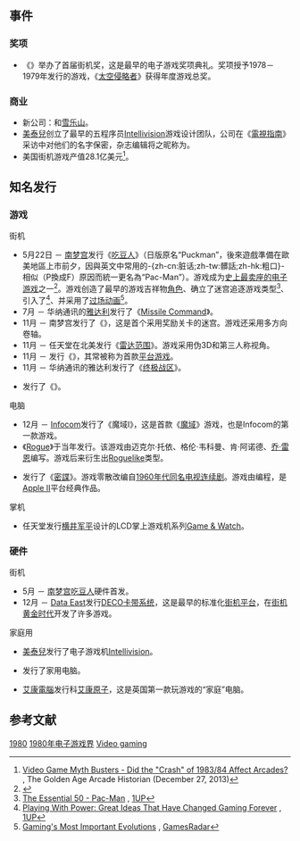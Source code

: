 {{NoteTA
| G1=Games
}}

== 事件 ==

=== 奖项 ===

* 《{{tsl|en|Electronic Games|}}》举办了首届街机奖，这是最早的电子游戏奖项典礼。奖项授予1978－1979年发行的游戏，《[[太空侵略者|太空侵略者]]》获得年度游戏总奖。

=== 商业 ===

* 新公司：{{tsl|en|Mindscape Group||Mindscape}}和[[Sierra_On-Line|雪乐山]]。
* [[美泰兒|美泰兒]]创立了最早的五程序员[[Intellivision|Intellivision]]游戏设计团队，公司在《[[電視指南_(雜誌)|電視指南]]》采访中对他们的名字保密，杂志编辑将之昵称为{{tsl|en|Blue Sky Rangers|}}。
* 美国街机游戏产值28.1亿美元<ref>[http://allincolorforaquarter.blogspot.co.uk/2013/12/video-game-myth-buster-did-crash-of.html Video Game Myth Busters - Did the "Crash" of 1983/84 Affect Arcades?] {{Wayback|url=http://allincolorforaquarter.blogspot.co.uk/2013/12/video-game-myth-buster-did-crash-of.html |date=20141022101203 }}, The Golden Age Arcade Historian (December 27, 2013)</ref>。

== 知名发行 ==

=== 游戏 ===

; 街机
* 5月22日 － [[南梦宫|南梦宫]]发行《[[吃豆人|吃豆人]]》（日版原名“Puckman”，後來遊戲準備在歐美地區上市前夕，因與英文中常用的-{zh-cn:脏话;zh-tw:髒話;zh-hk:粗口}-相似（P換成F）原因而統一更名為“Pac-Man”）。游戏成为[[销量最高的电子游戏列表|史上最卖座的电子游戏]]之一<ref name="Kent-143">{{citation|title=The ultimate history of video games: from Pong to Pokémon and beyond: the story behind the craze that touched our lives and changed the world|author=Steve L. Kent|publisher=[[普莉瑪遊戲|普莉瑪遊戲]]|year=2001|isbn=0-7615-3643-4|url=http://books.google.co.uk/books?id=C2MH05ogU9oC|accessdate=2011-05-01|page=143|quote=Despite the success of his game, Iwatani never received much attention. Rumors emerged that the unknown creator of Pac-Man had left the industry when he received only a $3500 bonus for creating the highest-grossing video game of all time.|archive-date=2017-10-25|archive-url=https://web.archive.org/web/20171025190113/https://books.google.co.uk/books?id=C2MH05ogU9oC|dead-url=no}}</ref>。游戏创造了最早的游戏吉祥物[[食鬼_(角色)|角色]]、确立了迷宫追逐游戏类型<ref>[http://www.1up.com/do/feature?cId=3122102 The Essential 50 - Pac-Man] {{Wayback|url=http://www.1up.com/do/feature?cId=3122102 |date=20190106233123 }}, [[1UP.com|1UP]]</ref>、引入了{{tsl|en|power-up|}}<ref>[http://www.1up.com/do/feature?cId=3151392 Playing With Power: Great Ideas That Have Changed Gaming Forever] {{Wayback|url=http://www.1up.com/do/feature?cId=3151392 |date=20161112211813 }}, [[1UP.com|1UP]]</ref>、并采用了[[过场动画|过场动画]]<ref>[http://www.gamesradar.com/f/gamings-most-important-evolutions/a-20101008102331322035/p-2 Gaming's Most Important Evolutions] {{Wayback|url=http://www.gamesradar.com/f/gamings-most-important-evolutions/a-20101008102331322035/p-2 |date=20110615221800 }}, [[GamesRadar|GamesRadar]]</ref>。
* 7月 － 华纳通讯的[[雅达利|雅达利]]发行了《[[Missile_Command|Missile Command]]》。
* 11月 － 南梦宫发行了《{{tsl|en|Rally-X|}}》，这是首个采用奖励关卡的迷宫。游戏还采用多方向卷轴。
* 11月 － 任天堂在北美发行《[[雷达范围|雷达范围]]》。游戏采用伪3D和第三人称视角。
* 11月 － {{tsl|en|Universal (game company)|Universal (游戏公司)|Universal}}发行《{{tsl|en|Space Panic|}}》，其常被称为首款[[平台游戏|平台游戏]]。
* 11月 － 华纳通讯的雅达利发行了《[[终极战区|终极战区]]》。
* {{tsl|en|Stern Electronics|}}发行了《{{tsl|en|Berzerk|}}》。

; 电脑
* 12月 － [[Infocom|Infocom]]发行了《魔域I》，这是首款《[[魔域|魔域]]》游戏，也是Infocom的第一款游戏。
* 《[[Rogue|Rogue]]》于当年发行。该游戏由迈克尔·托依、格伦·韦科曼、肯·阿诺德、[[乔·雷恩|乔·雷恩]]编写。游戏后来衍生出[[Roguelike|Roguelike]]类型。
* {{tsl|en|Edu-Ware|}}发行了《[[密諜_(游戏)|密諜]]》。游戏零散改编自[[密諜|1960年代同名电视连续剧]]。游戏由{{tsl|en|David Mullich|}}编程，是[[Apple_II|Apple II]]平台经典作品。

; 掌机
* 任天堂发行[[横井军平|横井军平]]设计的LCD掌上游戏机系列[[Game_&_Watch|Game & Watch]]。

=== 硬件 ===

; 街机
* 5月 － [[南梦宫吃豆人|南梦宫吃豆人]]硬件首发。
* 12月 － [[Data_East|Data East]]发行[[DECO卡带系统|DECO卡带系统]]，这是最早的标准化[[街机母板|街机平台]]，在[[街机黄金时代|街机黄金时代]]开发了许多游戏。

; 家庭用
* [[美泰兒|美泰兒]]发行了电子游戏机[[Intellivision|Intellivision]]。
* {{tsl|en|Sinclair Research|}}发行了{{tsl|en|Sinclair ZX80||ZX80}}家用电脑。
* [[艾康電腦|艾康電腦]]发行科[[艾康原子|艾康原子]]，这是英国第一款玩游戏的“家庭”电脑。

== 参考文献 ==
{{reflist}}

{{电子游戏史}}

{{DEFAULTSORT:1980 In Video Gaming}}
[[Category:1980年代电子游戏界|1980]]
[[Category:1980年电子游戏界|]]
[[Category:1980年|Video gaming]]